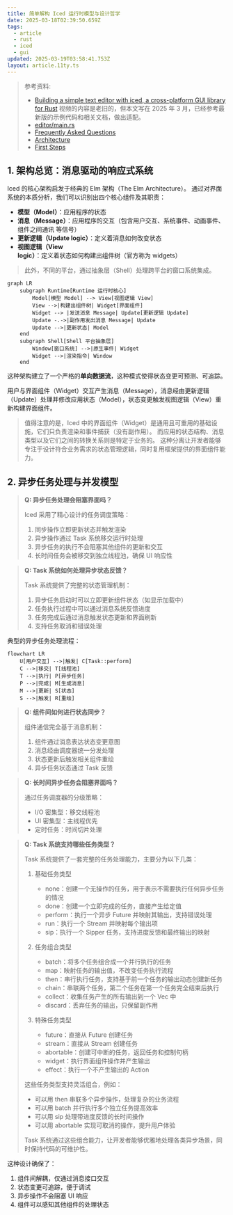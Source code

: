 ```yaml
---
title: 简单解构 Iced 运行时模型与设计哲学
date: 2025-03-18T02:39:50.659Z
tags:
  - article
  - rust
  - iced
  - gui
updated: 2025-03-19T03:58:41.753Z
layout: article.11ty.ts
---
```



> 参考资料:
>
> - [Building a simple text editor with iced, a cross-platform GUI library for Rust](https://www.youtube.com/watch?v=gcBJ7cPSALo)
>   视频的内容是老旧的，但本文写在 2025 年 3 月，已经参考最新版的示例代码和相关文档，做出适配。
> - [editor/main.rs](https://github.com/iced-rs/iced/blob/9c1edc3/examples/editor/src/main.rs)
> - [Frequently Asked Questions](https://github.com/iced-rs/book/blob/1176472/src/faq.md)
> - [Architecture](https://github.com/iced-rs/book/blob/1176472/src/architecture.md)
> - [First Steps](https://github.com/iced-rs/book/blob/1176472/src/first-steps.md)
>
> <YoutubePlayer videoId="gcBJ7cPSALo" />

## 1. 架构总览：消息驱动的响应式系统

Iced 的核心架构启发于经典的 Elm 架构（The Elm Architecture）。
通过对界面系统的本质分析，我们可以识别出四个核心组件及其职责：

- **模型（Model）**：应用程序的状态
- **消息（Message）**：应用程序的交互（包含用户交互、系统事件、动画事件、组件之间通讯 等信号）
- **更新逻辑（Update logic）**：定义着消息如何改变状态
- **视图逻辑（View logic）**：定义着状态如何构建出组件树（官方称为 widgets）

> 此外，不同的平台，通过抽象层（Shell）处理跨平台的窗口系统集成。

```mermaid
graph LR
    subgraph Runtime[Runtime 运行时核心]
        Model[模型 Model] --> View[视图逻辑 View]
        View -->|构建出组件树| Widget[界面组件]
        Widget --> |发送消息 Message| Update[更新逻辑 Update]
        Update -.->|副作用发出消息 Message| Update
        Update -->|更新状态| Model
    end
    subgraph Shell[Shell 平台抽象层]
        Window[窗口系统] -->|原生事件| Widget
        Widget -->|渲染指令| Window
    end
```

这种架构建立了一个严格的**单向数据流**，这种模式使得状态变更可预测、可追踪。

用户与界面组件（Widget）交互产生消息（Message），消息经由更新逻辑（Update）处理并修改应用状态（Model），状态变更触发视图逻辑（View）重新构建界面组件。

> 值得注意的是，Iced 中的界面组件（Widget）是通用且可重用的基础设施，它们只负责渲染和事件捕获（没有副作用）。
> 而应用的状态结构、消息类型以及它们之间的转换关系则是特定于业务的。
> 这种分离让开发者能够专注于设计符合业务需求的状态管理逻辑，同时复用框架提供的界面组件能力。

## 2. 异步任务处理与并发模型

> **Q: 异步任务处理会阻塞界面吗？**
>
> Iced 采用了精心设计的任务调度策略：
>
> 1. 同步操作立即更新状态并触发渲染
> 2. 异步操作通过 Task 系统移交运行时处理
> 3. 异步任务的执行不会阻塞其他组件的更新和交互
> 4. 长时间任务会被移交到独立线程池，确保 UI 响应性

> **Q: Task 系统如何处理异步状态反馈？**
>
> Task 系统提供了完整的状态管理机制：
>
> 1. 异步任务启动时可以立即更新组件状态（如显示加载中）
> 2. 任务执行过程中可以通过消息系统反馈进度
> 3. 任务完成后通过消息触发状态更新和界面刷新
> 4. 支持任务取消和错误处理

典型的异步任务处理流程：

```mermaid
flowchart LR
    U[用户交互] -->|触发| C[Task::perform]
    C -->|移交| T[线程池]
    T -->|执行| P[异步任务]
    P -->|完成| M[生成消息]
    M -->|更新| S[状态]
    S -->|触发| R[重绘]
```

> **Q: 组件间如何进行状态同步？**
>
> 组件通信完全基于消息机制：
>
> 1. 组件通过消息表达状态变更意图
> 2. 消息经由调度器统一分发处理
> 3. 状态更新后触发相关组件重绘
> 4. 异步任务状态通过 Task 反馈

> **Q: 长时间异步任务会阻塞界面吗？**
>
> 通过任务调度器的分级策略：
>
> - I/O 密集型：移交线程池
> - UI 密集型：主线程优先
> - 定时任务：时间切片处理

> **Q: Task 系统支持哪些任务类型？**
>
> Task 系统提供了一套完整的任务处理能力，主要分为以下几类：
>
> 1. 基础任务类型
>
>    - none：创建一个无操作的任务，用于表示不需要执行任何异步任务的情况
>    - done：创建一个立即完成的任务，直接产生给定值
>    - perform：执行一个异步 Future 并映射其输出，支持错误处理
>    - run：执行一个 Stream 并映射每个输出项
>    - sip：执行一个 Sipper 任务，支持进度反馈和最终输出的映射
>
> 2. 任务组合类型
>
>    - batch：将多个任务组合成一个并行执行的任务
>    - map：映射任务的输出值，不改变任务执行流程
>    - then：串行执行任务，支持基于前一个任务的输出动态创建新任务
>    - chain：串联两个任务，第二个任务在第一个任务完全结束后执行
>    - collect：收集任务产生的所有输出到一个 Vec 中
>    - discard：丢弃任务的输出，只保留副作用
>
> 3. 特殊任务类型
>    - future：直接从 Future 创建任务
>    - stream：直接从 Stream 创建任务
>    - abortable：创建可中断的任务，返回任务和控制句柄
>    - widget：执行界面组件操作并产生输出
>    - effect：执行一个不产生输出的 Action
>
> 这些任务类型支持灵活组合，例如：
>
> - 可以用 then 串联多个异步操作，处理复杂的业务流程
> - 可以用 batch 并行执行多个独立任务提高效率
> - 可以用 sip 处理带进度反馈的长时间操作
> - 可以用 abortable 实现可取消的操作，提升用户体验
>
> Task 系统通过这些组合能力，让开发者能够优雅地处理各类异步场景，同时保持代码的可维护性。

这种设计确保了：

1. 组件间解耦，仅通过消息接口交互
2. 状态变更可追踪，便于调试
3. 异步操作不会阻塞 UI 响应
4. 组件可以感知其他组件的处理状态
